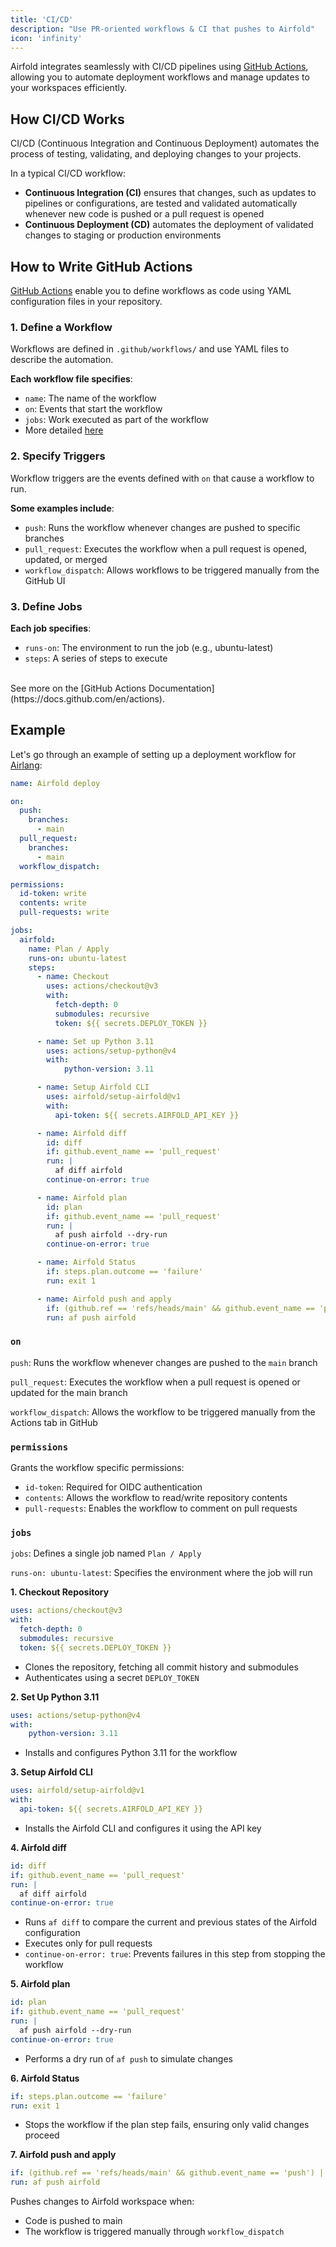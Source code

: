 ```yaml
---
title: 'CI/CD'
description: "Use PR-oriented workflows & CI that pushes to Airfold"
icon: 'infinity'
---
```


Airfold integrates seamlessly with CI/CD pipelines using [GitHub Actions](https://docs.github.com/en/actions), allowing you to automate deployment workflows and manage updates to your workspaces efficiently.

## How CI/CD Works

CI/CD (Continuous Integration and Continuous Deployment) automates the process of testing, validating, and deploying changes to your projects.

In a typical CI/CD workflow:
- **Continuous Integration (CI)** ensures that changes, such as updates to pipelines or configurations, are tested and validated automatically whenever new code is pushed or a pull request is opened
- **Continuous Deployment (CD)** automates the deployment of validated changes to staging or production environments

## How to Write GitHub Actions
[GitHub Actions](https://docs.github.com/en/actions) enable you to define workflows as code using YAML configuration files in your repository. 

### 1. Define a Workflow

Workflows are defined in `.github/workflows/` and use YAML files to describe the automation.

**Each workflow file specifies**:
- `name`: The name of the workflow
- `on`: Events that start the workflow
- `jobs`: Work executed as part of the workflow
- More detailed [here](https://docs.github.com/en/actions/writing-workflows/workflow-syntax-for-github-actions#about-yaml-syntax-for-workflows)

### 2. Specify Triggers

Workflow triggers are the events defined with `on` that cause a workflow to run.

**Some examples include**:
- `push`: Runs the workflow whenever changes are pushed to specific branches
- `pull_request`: Executes the workflow when a pull request is opened, updated, or merged
- `workflow_dispatch`: Allows workflows to be triggered manually from the GitHub UI

### 3. Define Jobs
**Each job specifies**:
- `runs-on`: The environment to run the job (e.g., ubuntu-latest)
- `steps`: A series of steps to execute

<br />
See more on the [GitHub Actions Documentation](https://docs.github.com/en/actions).

## Example
Let's go through an example of setting up a deployment workflow for [Airlang](https://github.com/airfold/airlang):

```yaml deploy.yaml
name: Airfold deploy

on:
  push:
    branches:
      - main
  pull_request:
    branches:
      - main
  workflow_dispatch:

permissions:
  id-token: write
  contents: write
  pull-requests: write

jobs:
  airfold:
    name: Plan / Apply
    runs-on: ubuntu-latest
    steps:
      - name: Checkout
        uses: actions/checkout@v3
        with:
          fetch-depth: 0
          submodules: recursive
          token: ${{ secrets.DEPLOY_TOKEN }}

      - name: Set up Python 3.11
        uses: actions/setup-python@v4
        with:
            python-version: 3.11

      - name: Setup Airfold CLI
        uses: airfold/setup-airfold@v1
        with:
          api-token: ${{ secrets.AIRFOLD_API_KEY }}

      - name: Airfold diff
        id: diff
        if: github.event_name == 'pull_request'
        run: |
          af diff airfold
        continue-on-error: true

      - name: Airfold plan
        id: plan
        if: github.event_name == 'pull_request'
        run: |
          af push airfold --dry-run
        continue-on-error: true

      - name: Airfold Status
        if: steps.plan.outcome == 'failure'
        run: exit 1

      - name: Airfold push and apply
        if: (github.ref == 'refs/heads/main' && github.event_name == 'push') || github.event_name == 'workflow_dispatch'
        run: af push airfold
```

### `on`

`push`: Runs the workflow whenever changes are pushed to the `main` branch

`pull_request`: Executes the workflow when a pull request is opened or updated for the main branch

`workflow_dispatch`: Allows the workflow to be triggered manually from the Actions tab in GitHub

### `permissions`

Grants the workflow specific permissions:
- `id-token`: Required for OIDC authentication
- `contents`: Allows the workflow to read/write repository contents
- `pull-requests`: Enables the workflow to comment on pull requests

### `jobs`

`jobs`: Defines a single job named `Plan / Apply`

`runs-on: ubuntu-latest`: Specifies the environment where the job will run

**1. Checkout Repository**
```yaml
uses: actions/checkout@v3
with:
  fetch-depth: 0
  submodules: recursive
  token: ${{ secrets.DEPLOY_TOKEN }}
```
- Clones the repository, fetching all commit history and submodules
- Authenticates using a secret `DEPLOY_TOKEN`

**2. Set Up Python 3.11**
```yaml
uses: actions/setup-python@v4
with:
    python-version: 3.11
```
- Installs and configures Python 3.11 for the workflow

**3. Setup Airfold CLI**
```yaml
uses: airfold/setup-airfold@v1
with:
  api-token: ${{ secrets.AIRFOLD_API_KEY }}
```
- Installs the Airfold CLI and configures it using the API key

**4. Airfold diff**
```yaml
id: diff
if: github.event_name == 'pull_request'
run: |
  af diff airfold
continue-on-error: true
```
- Runs `af diff` to compare the current and previous states of the Airfold configuration
- Executes only for pull requests
- `continue-on-error: true`: Prevents failures in this step from stopping the workflow

**5. Airfold plan**
```yaml
id: plan
if: github.event_name == 'pull_request'
run: |
  af push airfold --dry-run
continue-on-error: true
```
- Performs a dry run of `af push` to simulate changes

**6. Airfold Status**
```yaml
if: steps.plan.outcome == 'failure'
run: exit 1
```
- Stops the workflow if the plan step fails, ensuring only valid changes proceed

**7. Airfold push and apply**
```yaml
if: (github.ref == 'refs/heads/main' && github.event_name == 'push') || github.event_name == 'workflow_dispatch'
run: af push airfold
```
Pushes changes to Airfold workspace when:
- Code is pushed to main
- The workflow is triggered manually through `workflow_dispatch`

